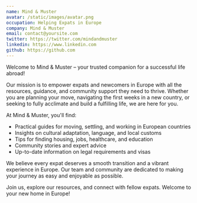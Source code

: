```yaml
---
name: Mind & Muster
avatar: /static/images/avatar.png
occupation: Helping Expats in Europe
company: Mind & Muster
email: contact@yoursite.com
twitter: https://twitter.com/mindandmuster
linkedin: https://www.linkedin.com
github: https://github.com
---
```


Welcome to Mind & Muster – your trusted companion for a successful life abroad!

Our mission is to empower expats and newcomers in Europe with all the resources, guidance, and community support they need to thrive. Whether you are planning your move, navigating the first weeks in a new country, or seeking to fully acclimate and build a fulfilling life, we are here for you.

At Mind & Muster, you'll find:

- Practical guides for moving, settling, and working in European countries
- Insights on cultural adaptation, language, and local customs
- Tips for finding housing, jobs, healthcare, and education
- Community stories and expert advice
- Up-to-date information on legal requirements and visas

We believe every expat deserves a smooth transition and a vibrant experience in Europe. Our team and community are dedicated to making your journey as easy and enjoyable as possible.

Join us, explore our resources, and connect with fellow expats. Welcome to your new home in Europe!
